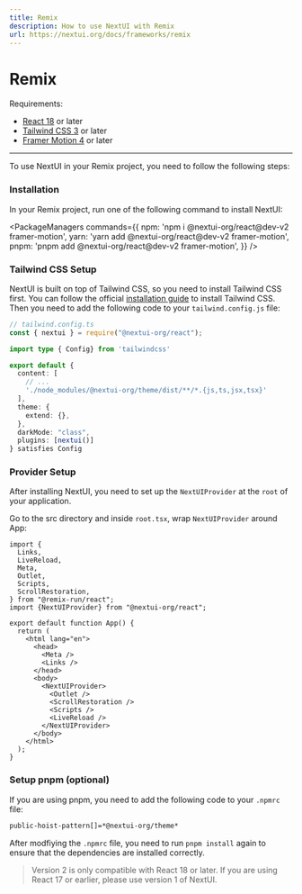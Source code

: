 ```yaml
---
title: Remix
description: How to use NextUI with Remix
url: https://nextui.org/docs/frameworks/remix
---
```


# Remix

Requirements:

- [React 18](https://reactjs.org/) or later
- [Tailwind CSS 3](https://tailwindcss.com/docs/guides/remix) or later
- [Framer Motion 4](https://www.framer.com/motion/) or later

------

To use NextUI in your Remix project, you need to follow the following steps:

<Steps>

### Installation

In your Remix project, run one of the following command to install NextUI:

<PackageManagers
  commands={{
    npm: 'npm i @nextui-org/react@dev-v2 framer-motion',
    yarn: 'yarn add @nextui-org/react@dev-v2 framer-motion',
    pnpm: 'pnpm add @nextui-org/react@dev-v2 framer-motion',
  }}
/>


### Tailwind CSS Setup

NextUI is built on top of Tailwind CSS, so you need to install Tailwind CSS first. You can follow the official
[installation guide](https://tailwindcss.com/docs/guides/remix) to install Tailwind CSS. Then you need to add 
the following code to your `tailwind.config.js` file:


```ts {9,14-15}
// tailwind.config.ts
const { nextui } = require("@nextui-org/react");

import type { Config} from 'tailwindcss'

export default {
  content: [
    // ...
    './node_modules/@nextui-org/theme/dist/**/*.{js,ts,jsx,tsx}'
  ],
  theme: {
    extend: {},
  },
  darkMode: "class",
  plugins: [nextui()]
} satisfies Config
```

### Provider Setup

After installing NextUI, you need to set up the `NextUIProvider` at the `root` of your application.

Go to the src directory and inside `root.tsx`, wrap `NextUIProvider` around App:

```tsx {9,19,24}
import {
  Links,
  LiveReload,
  Meta,
  Outlet,
  Scripts,
  ScrollRestoration,
} from "@remix-run/react";
import {NextUIProvider} from "@nextui-org/react";

export default function App() {
  return (
    <html lang="en">
      <head>
        <Meta />
        <Links />
      </head>
      <body>
        <NextUIProvider>
          <Outlet />
          <ScrollRestoration />
          <Scripts />
          <LiveReload />
        </NextUIProvider>
      </body>
    </html>
  );
}
```

### Setup pnpm (optional)

If you are using pnpm, you need to add the following code to your `.npmrc` file:

```bash
public-hoist-pattern[]=*@nextui-org/theme*
```

After modfiying the `.npmrc` file, you need to run `pnpm install` again to ensure that the dependencies are installed correctly.

</Steps>

<Blockquote
 color="warning"
>
  Version 2 is only compatible with React 18 or later. If you are using React 17 or earlier, please use <Link href="https://v1.nextui.org/docs/getting-started" isExternal>version 1 of NextUI</Link>.
</Blockquote>

